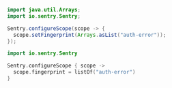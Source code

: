 ```java {tabTitle:"Java"}
import java.util.Arrays;
import io.sentry.Sentry;

Sentry.configureScope(scope -> {
  scope.setFingerprint(Arrays.asList("auth-error"));
});
```

```kotlin {tabTitle:"Kotlin"}
import io.sentry.Sentry

Sentry.configureScope { scope ->
  scope.fingerprint = listOf("auth-error")
}
```
